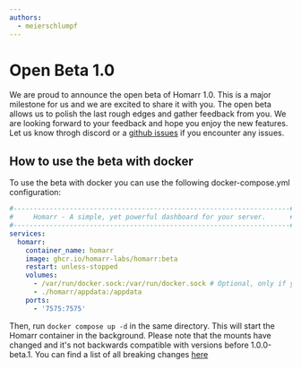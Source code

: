 ```yaml
---
authors:
  - meierschlumpf
---
```


# Open Beta 1.0

We are proud to announce the open beta of Homarr 1.0. This is a major milestone for us and we are excited to share it with you.
The open beta allows us to polish the last rough edges and gather feedback from you.
We are looking forward to your feedback and hope you enjoy the new features.
Let us know throgh discord or a [github issues](https://github.com/homarr-labs/homarr/issues/new/choose) if you encounter any issues.

<!-- truncate -->

## How to use the beta with docker

To use the beta with docker you can use the following docker-compose.yml configuration:

```yml title="docker-compose.yml"
#---------------------------------------------------------------------#
#     Homarr - A simple, yet powerful dashboard for your server.      #
#---------------------------------------------------------------------#
services:
  homarr:
    container_name: homarr
    image: ghcr.io/homarr-labs/homarr:beta
    restart: unless-stopped
    volumes:
      - /var/run/docker.sock:/var/run/docker.sock # Optional, only if you want docker integration
      - ./homarr/appdata:/appdata
    ports:
      - '7575:7575'
```

Then, run `docker compose up -d` in the same directory. This will start the Homarr container in the background.
Please note that the mounts have changed and it's not backwards compatible with versions before 1.0.0-beta.1.
You can find a list of all breaking changes [here](/blog/2024/09/23/version-1.0)